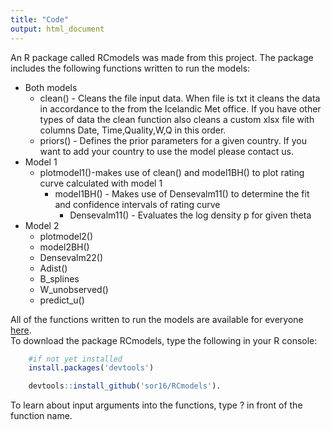 ```yaml
---
title: "Code"
output: html_document
---
```


An R package called RCmodels was made from this project. The package includes the following functions written to run the models:
   
* Both models   
    + clean() - Cleans the file input data. When file is txt it cleans the data in accordance to the from the Icelandic Met office. If you have other types of data the clean function also cleans a custom xlsx file with columns Date, Time,Quality,W,Q in this order.
    + priors() - Defines the prior parameters for a given country. If you want to add your country to use the model please contact us.
* Model 1   
    + plotmodel1()-makes use of clean() and model1BH() to plot rating curve calculated with model 1
        + model1BH() - Makes use of Densevalm11() to determine the fit and confidence intervals of rating curve
            + Densevalm11() - Evaluates the log density p for given theta
    
* Model 2   
    + plotmodel2()
    + model2BH()
    + Densevalm22()
    + Adist()
    + B_splines
    + W_unobserved()
    + predict_u()

All of the functions written to run the models are available for everyone [here](https://github.com/sor16/RCmodels).      
To download the package RCmodels, type the following in your R console:           

```r
    #if not yet installed
    install.packages('devtools')

    devtools::install_github('sor16/RCmodels'). 
```
          
To learn about input arguments into the functions, type ? in front of the function name.